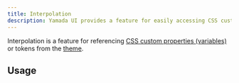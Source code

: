 ```yaml
---
title: Interpolation
description: Yamada UI provides a feature for easily accessing CSS custom properties (variables) or tokens from the theme.
---
```


Interpolation is a feature for referencing [CSS custom properties (variables)](/docs/styling/css-custom-properties) or tokens from the [theme](/docs/theming).

## Usage

